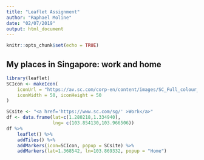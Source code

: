 ```yaml
---
title: "Leaflet Assignment"
author: "Raphael Moline"
date: "02/07/2019"
output: html_document
---
```


```r
knitr::opts_chunk$set(echo = TRUE)
```

## My places in Singapore: work and home


```r
library(leaflet)
SCIcon <- makeIcon(
    iconUrl = "https://av.sc.com/corp-en/content/images/SC_Full_colour_preview_logo.jpg",
    iconWidth = 50, iconHeight = 50
)

SCsite <- "<a href='https://www.sc.com/sg/' >Work</a>"
df <- data.frame(lat=c(1.280218,1.334940),
                 lng= c(103.854130,103.966506))
df %>%
    leaflet() %>%
    addTiles() %>%
    addMarkers(icon=SCIcon, popup = SCsite) %>%
    addMarkers(lat=1.368542, ln=103.869332, popup = "Home")
```
